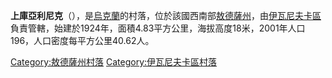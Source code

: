 {{coord|46|55|44|N|30|30|29|E|scale:30000|display=title}}

'''上庫亞利尼克'''（{{lang-uk|Верхній Куяльник}}），是[[烏克蘭|烏克蘭]]的村落，位於該國西南部[[敖德薩州|敖德薩州]]，由[[伊瓦尼夫卡區|伊瓦尼夫卡區]]負責管轄，始建於1924年，面積4.83平方公里，海拔高度18米，2001年人口196，人口密度每平方公里40.62人。

{{DEFAULTSORT:Верхній Куяльник}}
[[Category:敖德薩州村落|Category:敖德薩州村落]]
[[Category:伊瓦尼夫卡區村落|Category:伊瓦尼夫卡區村落]]


{{Odessa-geo-stub}}